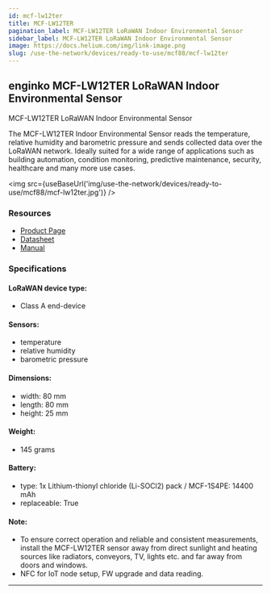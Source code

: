```yaml
---
id: mcf-lw12ter
title: MCF-LW12TER
pagination_label: MCF-LW12TER LoRaWAN Indoor Environmental Sensor
sidebar_label: MCF-LW12TER LoRaWAN Indoor Environmental Sensor
image: https://docs.helium.com/img/link-image.png
slug: /use-the-network/devices/ready-to-use/mcf88/mcf-lw12ter
---
```



## enginko MCF-LW12TER LoRaWAN Indoor Environmental Sensor

MCF-LW12TER LoRaWAN Indoor Environmental Sensor

The MCF-LW12TER Indoor Environmental Sensor reads the temperature, relative humidity and barometric
pressure and sends collected data over the LoRaWAN network. Ideally suited for a wide range of
applications such as building automation, condition monitoring, predictive maintenance, security,
healthcare and many more use cases.

<img src={useBaseUrl('img/use-the-network/devices/ready-to-use/mcf88/mcf-lw12ter.jpg')} />

### Resources

- [Product Page](https://enginko.com/en/solutions/indoor-environmental-sensor-mcf-lw12ter/)
- [Datasheet](https://enginko.com/wp-content/uploads/2020/09/MCF-LW12TER.pdf)
- [Manual](https://www.enginko.com/support/doku.php?id=manual_mcf-lw12ter)

### Specifications

#### LoRaWAN device type:

- Class A end-device

#### Sensors:

- temperature
- relative humidity
- barometric pressure

#### Dimensions:

- width: 80 mm
- length: 80 mm
- height: 25 mm

#### Weight:

- 145 grams

#### Battery:

- type: 1x Lithium-thionyl chloride (Li-SOCl2) pack / MCF-1S4PE: 14400 mAh
- replaceable: True

#### Note:

- To ensure correct operation and reliable and consistent measurements, install the MCF-LW12TER
  sensor away from direct sunlight and heating sources like radiators, conveyors, TV, lights etc.
  and far away from doors and windows.
- NFC for IoT node setup, FW upgrade and data reading.

---
